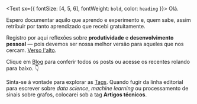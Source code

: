 <Text sx={{ fontSize: [4, 5, 6], fontWeight: `bold`, color: `heading` }}>
Olá.
</Text>

Espero documentar aquilo que aprendo e experimento e, quem sabe, assim retribuir por tanto aprendizado que recebi gratuitamente.

Registro por aqui reflexões sobre **produtividade** e **desenvolvimento pessoal** — pois devemos ser nossa melhor versão para aqueles que nos cercam. [Verso l'alto](https://thosecatholicmen.com/articles/the-true-meaning-of-verso-lalto/).

Clique em [Blog](/blog) para conferir todos os posts ou acesse os recentes rolando para baixo. 👇

Sinta-se à vontade para explorar as [Tags](/tags). Quando fugir da linha editorial para escrever sobre *data science*, *machine learning* ou processamento de sinais sobre grafos, colocarei sob a tag **Artigos técnicos**.